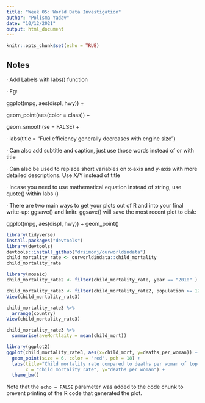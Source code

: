 ```yaml
---
title: "Week 05: World Data Investigation"
author: "Polisma Yadav"
date: "10/12/2021"
output: html_document
---
```


```r
knitr::opts_chunk$set(echo = TRUE)
```

## Notes

·       Add Labels with labs() function

·       Eg:

ggplot(mpg, aes(displ, hwy)) +

  geom_point(aes(color = class)) +

  geom_smooth(se = FALSE) +

·       labs(title = "Fuel efficiency generally decreases with engine size")

·       Can also add subtitle and caption, just use those words instead of or with title

·       Can also be used to replace short variables on x-axis and y-axis with more detailed descriptions. Use X/Y instead of title

·       Incase you need to use mathematical equation instead of string, use quote() within labs ()

·       There are two main ways to get your plots out of R and into your final write-up: ggsave() and knitr. ggsave() will save the most recent plot to disk:

ggplot(mpg, aes(displ, hwy)) + geom_point()

```r
library(tidyverse)
install.packages("devtools")
library(devtools)
devtools::install_github("drsimonj/ourworldindata")
child_mortality_rate <- ourworldindata::child_mortality
child_mortality_rate
```


```r
library(mosaic)
child_mortality_rate2 <- filter(child_mortality_rate, year == "2010" )
```

```r
child_mortality_rate3 <- filter(child_mortality_rate2, population >= 126535920) 
View(child_mortality_rate3)

```

```r
child_mortality_rate3 %>% 
  arrange(country)
View(child_mortality_rate3)
```

```r
child_mortality_rate3 %>% 
  summarise(aveMortlaity = mean(child_mort))
```

```r
library(ggplot2)
ggplot(child_mortality_rate3, aes(x=child_mort, y=deaths_per_woman)) +
  geom_point(size = 6, color = "red", pch = 18) +
  labs(title="Child mortality rate compared to deaths per woman of top 10 most populated countries in the world", 
       x = "child mortality rate", y="deaths per woman") +
  theme_bw()
```



Note that the `echo = FALSE` parameter was added to the code chunk to prevent printing of the R code that generated the plot.
